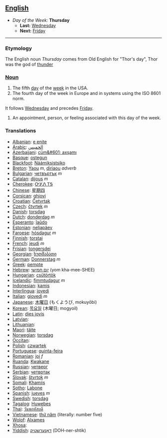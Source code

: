 == [[English]] ==
*''Day of the Week:'' '''Thursday'''
**'''Last:''' [[Wednesday]]
**'''Next:''' [[Friday]]
----

=== Etymology ===
The English noun ''Thursday'' comes from Old English for "Thor's day", Thor was the god of [[thunder]]
===[[Noun]]===

#The fifth [[day]] of the [[week]] in the USA.
#The fourth day of the week in Europe and in systems using the ISO 8601 norm.
It follows [[Wednesday]] and precedes [[Friday]].
#An appointment, person, or feeling associated with this day of the week.

===Translations===
*[[Albanian]]: [[e enjte]]
*[[Arabic]]: [[الخميس]]
*[[Azerbaijani]]: [[cüm&#601; axşamı]]
*[[Basque]]: [[ostegun]]
*[[Blackfoot]]: [[Náámiksistsiko]]
*[[Breton]]: [[Yaou]] ''m'', [[diriaou]] ''adverb''
*[[Bulgarian]]: [[четвъртък]] ''m''
*[[Catalan]]: [[dijous]] ''m''
*[[Cherokee]]: [[ᏅᎩᏁ ᎢᎦ]]
*[[Chinese]]: [[星期四]]
*[[Corsican]]: [[ghjovi]]
*[[Croatian]]: [[Četvrtak]]
*[[Czech]]: [[čtvrtek]] ''m''
*[[Danish]]: [[torsdag]]
*[[Dutch]]: [[donderdag]] ''m''
*[[Esperanto]]: [[ĵaŭdo]]
*[[Estonian]]: [[neljapäev]]
*[[Faroese]]: [[hósdagur]] ''m''
*[[Finnish]]: [[torstai]]
*[[French]]: [[jeudi]] ''m''
*[[Frisian]]: [[tongersdei]]
*[[Georgian]]: [[ხუთშაბათი]]
*[[German]]: [[Donnerstag]] ''m''
*[[Greek]]: [[pempte]]
*[[Hebrew]]: [[יום חמישי]] (yom kha-mee-SHEE)
*[[Hungarian]]: [[csütörtök]]
*[[Icelandic]]: [[fimmtudagur]] ''m''
*[[Indonesian]]: [[kamis]]
*[[Interlingua]]: [[jovedi]]
*[[Italian]]: [[giovedì]] ''m''
*[[Japanese]]: [[木曜日]] (もくようび, mokuyōbi)
*[[Korean]]: [[목요일]] (木曜日; mogyoil)
*[[Latin]]: [[dies jovis]]
*[[Latvian]]: [[]]
*[[Lithuanian]]: [[]]
*[[Maori]]: [[täite]]
*[[Norwegian]]: [[torsdag]]
*[[Occitan]]: [[]]
*[[Polish]]: [[czwartek]]
*[[Portuguese]]: [[quinta-feira]]
*[[Romanian]]: [[joi]] ''f''
*[[Ruanda]]: [[Kwakane]]
*[[Russian]]: [[четверг]]
*[[Serbian]]: [[четвртак]]
*[[Slovak]]: [[štvrtok]] ''m''
*[[Somali]]: [[Khamiis]]
*[[Sotho]]: [[Labone]]
*[[Spanish]]: [[jueves]] ''m''
*[[Swedish]]: [[torsdag]]
*[[Tagalog]]: [[Huwebes]]
*[[Thai]]: [[วันพฤหัสบดี]]
*[[Vietnamese]]: [[thứ năm]] (literally: number five)
*[[Wolof]]: [[Alxames]]
*[[Xhosa]]: [[]]
*[[Yiddish]]: [[דאָנערשטיק]] (DOH-ner-shtik)